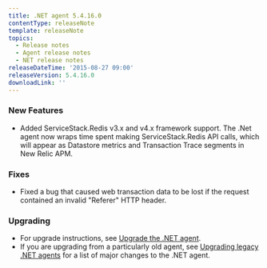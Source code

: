 ```yaml
---
title: .NET agent 5.4.16.0
contentType: releaseNote
template: releaseNote
topics:
  - Release notes
  - Agent release notes
  - NET release notes
releaseDateTime: '2015-08-27 09:00'
releaseVersion: 5.4.16.0
downloadLink: ''
---
```


### New Features

* Added ServiceStack.Redis v3.x and v4.x framework support. The .Net agent now wraps time spent making ServiceStack.Redis API calls, which will appear as Datastore metrics and Transaction Trace segments in New Relic APM.

### Fixes

* Fixed a bug that caused web transaction data to be lost if the request contained an invalid "Referer" HTTP header.

### Upgrading

* For upgrade instructions, see [Upgrade the .NET agent](/docs/agents/net-agent/installation-configuration/upgrade-net-agent#updating_net).
* If you are upgrading from a particularly old agent, see [Upgrading legacy .NET agents](/docs/agents/net-agent/troubleshooting/upgrading-legacy-net-agents) for a list of major changes to the .NET agent.
